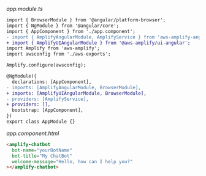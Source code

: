 _app.module.ts_

```diff
import { BrowserModule } from '@angular/platform-browser';
import { NgModule } from '@angular/core';
import { AppComponent } from './app.component';
- import { AmplifyAngularModule, AmplifyService } from 'aws-amplify-angular';
+ import { AmplifyUIAngularModule } from '@aws-amplify/ui-angular';
import Amplify from 'aws-amplify';
import awsconfig from './aws-exports';

Amplify.configure(awsconfig);

@NgModule({
  declarations: [AppComponent],
- imports: [AmplifyAngularModule, BrowserModule],
+ imports: [AmplifyUIAngularModule, BrowserModule],
- providers: [AmplifyService],
+ providers: [],
  bootstrap: [AppComponent],
})
export class AppModule {}
```

_app.component.html_

```html
<amplify-chatbot
  bot-name="yourBotName"
  bot-title="My ChatBot"
  welcome-message="Hello, how can I help you?"
></amplify-chatbot>
```
